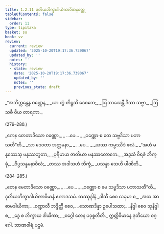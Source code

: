```yaml
---
title: 1.2.11 ဒုတိယဘိက္ခာဒါယိကာဝိမာနဝတ္ထု
tableOfContents: false
sidebar:
  order: 11
type: tipitaka
basket: su
book: vv
review:
  current: review
  updated: '2025-10-20T19:17:36.739067'
  updated_by: ''
  notes: ''
  history:
  - state: review
    date: '2025-10-20T19:17:36.739067'
    updated_by: ''
    notes: ''
    previous_state: draft
---
```



<DynamicBreadcrumb />


<ReviewStatus review={frontmatter.review} showDetails={true} />

<HypothesisAnnotation frontmatter={frontmatter} />

<Division number="278" book="vv" e="ch" v="19" p="32">

<Paragraph number="297" type="verses" book="vv">
_“အဘိက္ကန္တေန ဝဏ္ဏေန,_  
_ယာ တွံ တိဋ္ဌသိ ဒေဝတေ;_  
_ဩဘာသေန္တီ ဒိသာ သဗ္ဗာ,_  
_ဩသဓီ ဝိယ တာရကာ._  


(279–280.)
</Paragraph>

<Paragraph number="298" type="verses" book="vv">
_ကေန တေတာဒိသော ဝဏ္ဏော,_  
_ …ပေ… _  
_ဝဏ္ဏော စ တေ သဗ္ဗဒိသာ ပဘာသတီ”တိ._  

</Paragraph>

</Division>
<Division number="281" book="vv" e="ch" v="19" p="32">

<Paragraph number="299" type="verses" book="vv">
_သာ ဒေဝတာ အတ္တမနာ,_  
_ …ပေ… _  
_ယဿ ကမ္မဿိဒံ ဖလံ._  

</Paragraph>

</Division>
<Division number="282" book="vv" e="ch" v="19" p="32">

<Paragraph number="300" type="verses" book="vv">
_“အဟံ မနုဿေသု မနုဿဘူတာ,_  
_ပုရိမာယ ဇာတိယာ မနုဿလောကေ._  

</Paragraph>

</Division>
<Division number="283" book="vv" e="ch" v="19" p="32">

<Paragraph number="301" type="verses" book="vv">
_အဒ္ဒသံ ဝိရဇံ ဘိက္ခုံ,_  
_ဝိပ္ပသန္နမနာဝိလံ;_  
_တဿ အဒါသဟံ ဘိက္ခံ,_  
_ပသန္နာ သေဟိ ပါဏိဘိ._  


(284–285.)
</Paragraph>

<Paragraph number="302" type="verses" book="vv">
_တေန မေတာဒိသော ဝဏ္ဏော,_  
_ …ပေ… _  
_ဝဏ္ဏော စ မေ သဗ္ဗဒိသာ ပဘာသတီ”တိ._  


</Paragraph>
</Division>

<Paragraph number="303" type="center" book="vv">
ဒုတိယဘိက္ခာဒါယိကာဝိမာနံ ဧကာဒသမံ.



</Paragraph>

<Paragraph number="304" type="center" book="vv">
တဿုဒ္ဒါနံ


</Paragraph>

<Paragraph number="305" type="verses" book="vv">
_ဒါသီ စေဝ လခုမာ စ,_  
_အထ အာစာမဒါယိကာ;_  
_စဏ္ဍာလီ ဘဒ္ဒိတ္ထီ စေဝ,_  
_သောဏဒိန္နာ ဥပေါသထာ;_  
_နိဒ္ဒါ စေဝ သုနိဒ္ဒါ စ,_  
_ဒွေ စ ဘိက္ခာယ ဒါယိကာ;_  
_ဝဂ္ဂေါ တေန ပဝုစ္စတီတိ._  


</Paragraph>

<Paragraph number="306" type="center" book="vv">
ဣတ္ထိဝိမာနေ ဒုတိယော ဝဂ္ဂေါ.



</Paragraph>

<Paragraph number="307" type="center" book="vv">
ဘာဏဝါရံ ပဌမံ.
</Paragraph>
